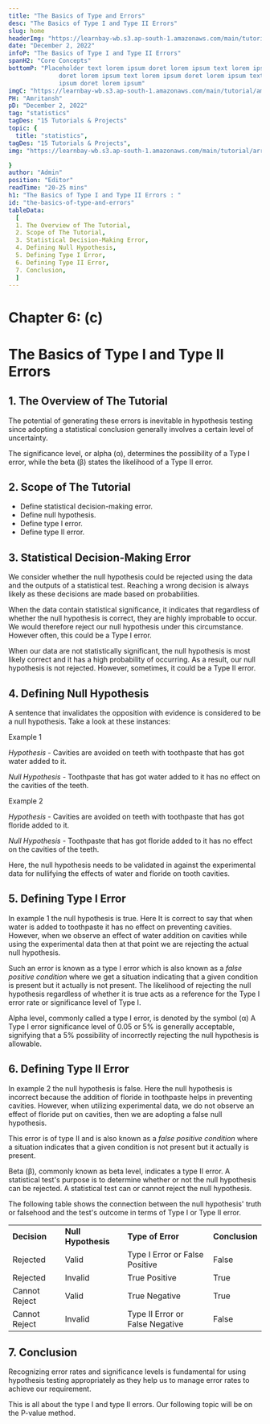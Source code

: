 ```yaml
---
title: "The Basics of Type and Errors"
desc: "The Basics of Type I and Type II Errors"
slug: home
headerImg: "https://learnbay-wb.s3.ap-south-1.amazonaws.com/main/tutorial/python.png"
date: "December 2, 2022"
infoP: "The Basics of Type I and Type II Errors"
spanH2: "Core Concepts"
bottomP: "Placeholder text lorem ipsum doret lorem ipsum text lorem ipsum
              doret lorem ipsum text lorem ipsum doret lorem ipsum text lorem
              ipsum doret lorem ipsum"
imgC: "https://learnbay-wb.s3.ap-south-1.amazonaws.com/main/tutorial/amritansh.png"
PH: "Amritansh"
pD: "December 2, 2022"
tag: "statistics"
tagDes: "15 Tutorials & Projects"
topic: {
  title: "statistics",
tagDes: "15 Tutorials & Projects",
img: "https://learnbay-wb.s3.ap-south-1.amazonaws.com/main/tutorial/arrow.png"

}
author: "Admin"
position: "Editor"
readTime: "20-25 mins"
h1: "The Basics of Type I and Type II Errors : "
id: "the-basics-of-type-and-errors"
tableData:
  [
  1. The Overview of The Tutorial, 
  2. Scope of The Tutorial,  
  3. Statistical Decision-Making Error,  
  4. Defining Null Hypothesis,  
  5. Defining Type I Error,
  6. Defining Type II Error,
  7. Conclusion,
  ]
---
```



# **Chapter 6: (c)**


# **The Basics of Type I and Type II Errors**


## 1. The Overview of The Tutorial

The potential of generating these errors is inevitable in hypothesis testing since adopting a statistical conclusion generally involves a certain level of uncertainty.

The significance level, or alpha (α), determines the possibility of a Type I error, while the beta (β) states the likelihood of a Type II error. 


## 2. Scope of The Tutorial



* Define statistical decision-making error.
* Define null hypothesis.
* Define type I error.
* Define type II error.


## 3. Statistical Decision-Making Error

We consider whether the null hypothesis could be rejected using the data and the outputs of a statistical test. Reaching a wrong decision is always likely as these decisions are made based on probabilities.

When the data contain statistical significance, it indicates that regardless of whether the null hypothesis is correct, they are highly improbable to occur. We would therefore reject our null hypothesis under this circumstance. However often, this could be a Type I error.

When our data are not statistically significant, the null hypothesis is most likely correct and it has a high probability of occurring. As a result, our null hypothesis is not rejected. However, sometimes, it could be a Type II error.


## 4. Defining Null Hypothesis

A sentence that invalidates the opposition with evidence is considered to be a null hypothesis. Take a look at these instances:

Example 1

_Hypothesis_ - Cavities are avoided on teeth with toothpaste that has got water added to it.

_Null Hypothesis_ - Toothpaste that has got water added to it has no effect on the cavities of the teeth.

Example 2

_Hypothesis_ - Cavities are avoided on teeth with toothpaste that has got floride added to it.

_Null Hypothesis_ - Toothpaste that has got floride added to it has no effect on the cavities of the teeth.

Here, the null hypothesis needs to be validated in against the experimental data for nullifying the effects of water and floride on tooth cavities.


## 5. Defining Type I Error

In example 1 the null hypothesis is true. Here It is correct to say that when water is added to toothpaste it has no effect on preventing cavities. However, when we observe an effect of water addition on cavities while using the experimental data then at that point we are rejecting the actual null hypothesis. 

Such an error is known as a type I error which is also known as a _false positive condition_ where we get a situation indicating that a given condition is present but it actually is not present. The likelihood of rejecting the null hypothesis regardless of whether it is true acts as a reference for the Type I error rate or significance level of Type I.

Alpha level, commonly called a type I error, is denoted by the symbol (α) A Type I error significance level of 0.05 or 5% is generally acceptable, signifying that a 5% possibility of incorrectly rejecting the null hypothesis is allowable.


## 6. Defining Type II Error

In example 2 the null hypothesis is false. Here the null hypothesis is incorrect because the addition of floride in toothpaste helps in preventing cavities. However, when utilizing experimental data, we do not observe an effect of floride put on cavities, then we are adopting a false null hypothesis.

This error is of type II and is also known as a _false positive condition_ where a situation indicates that a given condition is not present but it actually is present. 

Beta (β), commonly known as beta level, indicates a type II error. A statistical test's purpose is to determine whether or not the null hypothesis can be rejected. A statistical test can or cannot reject the null hypothesis. 

The following table shows the connection between the null hypothesis' truth or falsehood and the test's outcome in terms of Type I or Type II error.


<table>
  <tr>
   <td><strong>Decision</strong>
   </td>
   <td><strong>Null Hypothesis</strong>
   </td>
   <td><strong>Type of Error</strong>
   </td>
   <td><strong>Conclusion</strong>
   </td>
  </tr>
  <tr>
   <td>Rejected
   </td>
   <td>Valid
   </td>
   <td>Type I Error or False Positive
   </td>
   <td>False
   </td>
  </tr>
  <tr>
   <td>Rejected
   </td>
   <td>Invalid
   </td>
   <td>True Positive
   </td>
   <td>True
   </td>
  </tr>
  <tr>
   <td>Cannot Reject
   </td>
   <td>Valid
   </td>
   <td>True Negative
   </td>
   <td>True
   </td>
  </tr>
  <tr>
   <td>Cannot Reject
   </td>
   <td>Invalid
   </td>
   <td>Type II Error or False Negative
   </td>
   <td>False
   </td>
  </tr>
</table>



## 7. Conclusion

Recognizing error rates and significance levels is fundamental for using hypothesis testing appropriately as they help us to manage error rates to achieve our requirement.

This is all about the type I and type II errors. Our following topic will be on the P-value method.


